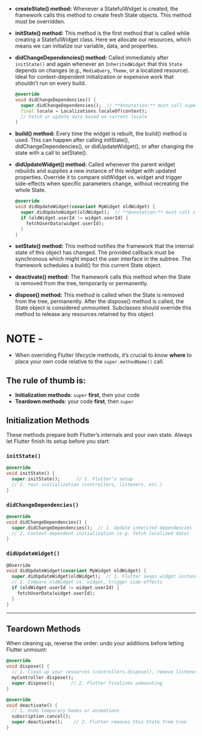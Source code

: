 
- **createState() method:** Whenever a StatefulWidget is created, the framework calls this method to create fresh State objects. This method must be overridden.

- **initState() method:** This method is the first method that is called while creating a StatefulWidget class. Here we allocate our resources, which means we can initialize our variable, data, and properties.

- **didChangeDependencies() method:** Called immediately after `initState()` and again whenever an `InheritedWidget` that this `State` depends on changes (e.g., `MediaQuery`, `Theme`, or a localized resource). Ideal for context-dependent initialization or expensive work that shouldn’t run on every build.  
  ```dart
  @override
  void didChangeDependencies() {
    super.didChangeDependencies();  // **Annotation:** must call super
    final locale = Localizations.localeOf(context);
    // Fetch or update data based on current locale
  }

- **build() method:** Every time the widget is rebuilt, the build() method is used. This can happen after calling initState(), didChangeDependencies(), or didUpdateWidget(), or after changing the state with a call to setState().

- **didUpdateWidget() method:** Called whenever the parent widget rebuilds and supplies a new instance of this widget with updated properties. Override it to compare oldWidget vs. widget and trigger side-effects when specific parameters change, without recreating the whole State.
  ```dart
  @override
  void didUpdateWidget(covariant MyWidget oldWidget) {
    super.didUpdateWidget(oldWidget);  // **Annotation:** must call super
    if (oldWidget.userId != widget.userId) {
      fetchUserData(widget.userId);
    }
  }

- **setState() method:** This method notifies the framework that the internal state of this object has changed. The provided callback must be synchronous which might impact the user interface in the subtree. The framework schedules a build() for this current State object.

- **deactivate() method:** The framework calls this method when the State is removed from the tree, temporarily or permanently.

- **dispose() method:** This method is called when the State is removed from the tree, permanently. After the dispose() method is called, the State object is considered unmounted. Subclasses should override this method to release any resources retained by this object.

# NOTE - 
- When overriding Flutter lifecycle methods, it’s crucial to know **where** to place your own code relative to the `super.methodName()` call. 
## The rule of thumb is:

- **Initialization methods**: `super` **first**, then your code  
- **Teardown methods**: your code **first**, then `super`

## Initialization Methods

These methods prepare both Flutter’s internals and your own state. Always let Flutter finish its setup before you start:

### `initState()`

```dart
@override
void initState() {
  super.initState();      // 1. Flutter’s setup
  // 2. Your initialization (controllers, listeners, etc.)
}
````

### `didChangeDependencies()`

```dart
@override
void didChangeDependencies() {
  super.didChangeDependencies();  // 1. Update inherited dependencies
  // 2. Context-dependent initialization (e.g. fetch localized data)
}
```

### `didUpdateWidget()`

```dart
@Override
void didUpdateWidget(covariant MyWidget oldWidget) {
  super.didUpdateWidget(oldWidget);  // 1. Flutter swaps widget instance
  // 2. Compare oldWidget vs. widget, trigger side-effects
  if (oldWidget.userId != widget.userId) {
    fetchUserData(widget.userId);
  }
}
```

---

## Teardown Methods

When cleaning up, reverse the order: undo your additions before letting Flutter unmount:

```dart
@override
void dispose() {
  // 1. Clean up your resources (controllers.dispose(), remove listeners…)
  myController.dispose();
  super.dispose();      // 2. Flutter finalizes unmounting
}
```

```dart
@override
void deactivate() {
  // 1. Undo temporary hooks or animations
  subscription.cancel();
  super.deactivate();    // 2. Flutter removes this State from tree
}
```
